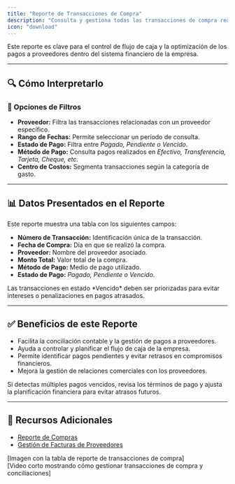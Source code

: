 ```yaml
---
title: "Reporte de Transacciones de Compra"
description: "Consulta y gestiona todas las transacciones de compra realizadas, asegurando un control detallado de los gastos y pagos a proveedores."
icon: "download"
---
```


<Info>
Este reporte es clave para el control de flujo de caja y la optimización de los pagos a proveedores dentro del sistema financiero de la empresa.
</Info>

---

## 🔍 Cómo Interpretarlo  

### 🔹 Opciones de Filtros  

- **Proveedor:** Filtra las transacciones relacionadas con un proveedor específico.  
- **Rango de Fechas:** Permite seleccionar un período de consulta.  
- **Estado de Pago:** Filtra entre *Pagado, Pendiente o Vencido*.  
- **Método de Pago:** Consulta pagos realizados en *Efectivo, Transferencia, Tarjeta, Cheque, etc.*  
- **Centro de Costos:** Segmenta transacciones según la categoría de gasto.  

---

## 📊 Datos Presentados en el Reporte  

Este reporte muestra una tabla con los siguientes campos:

- **Número de Transacción:** Identificación única de la transacción.  
- **Fecha de Compra:** Día en que se realizó la compra.  
- **Proveedor:** Nombre del proveedor asociado.  
- **Monto Total:** Valor total de la compra.  
- **Método de Pago:** Medio de pago utilizado.  
- **Estado de Pago:** *Pagado, Pendiente o Vencido*.  

<Check>
Las transacciones en estado *Vencido* deben ser priorizadas para evitar intereses o penalizaciones en pagos atrasados.
</Check>

---

## ✅ Beneficios de este Reporte  

- Facilita la conciliación contable y la gestión de pagos a proveedores.  
- Ayuda a controlar y planificar el flujo de caja de la empresa.  
- Permite identificar pagos pendientes y evitar retrasos en compromisos financieros.  
- Mejora la gestión de relaciones comerciales con los proveedores.  

<Tip>
Si detectas múltiples pagos vencidos, revisa los términos de pago y ajusta la planificación financiera para evitar atrasos futuros.
</Tip>

---

## 🔗 Recursos Adicionales  

- [Reporte de Compras](https://ayuda.gestoru.com/reportes/reportes-administrativos/compras)  
- [Gestión de Facturas de Proveedores](https://ayuda.gestoru.com/reportes/reportes-administrativos/compras-proveedor)  

[Imagen con la tabla de reporte de transacciones de compra]  
[Video corto mostrando cómo gestionar transacciones de compra y conciliaciones]  
